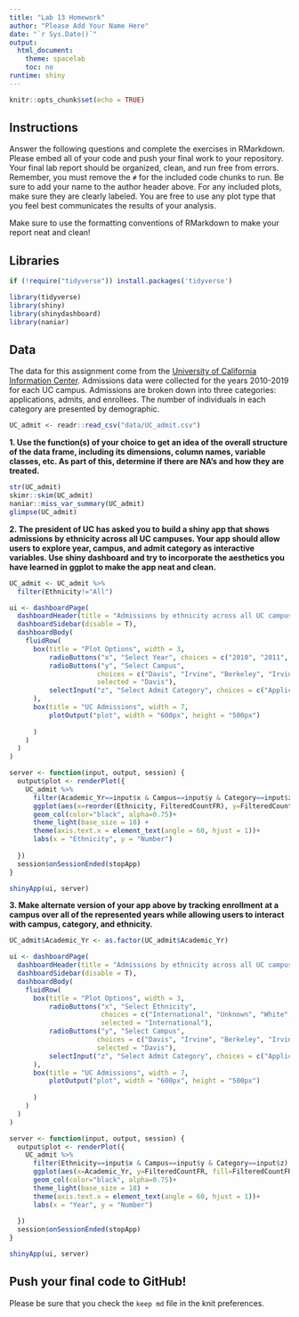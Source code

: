 ```yaml
---
title: "Lab 13 Homework"
author: "Please Add Your Name Here"
date: "`r Sys.Date()`"
output:
  html_document:
    theme: spacelab
    toc: no
runtime: shiny
---
```


```r
knitr::opts_chunk$set(echo = TRUE)
```

## Instructions
Answer the following questions and complete the exercises in RMarkdown. Please embed all of your code and push your final work to your repository. Your final lab report should be organized, clean, and run free from errors. Remember, you must remove the `#` for the included code chunks to run. Be sure to add your name to the author header above. For any included plots, make sure they are clearly labeled. You are free to use any plot type that you feel best communicates the results of your analysis.  

Make sure to use the formatting conventions of RMarkdown to make your report neat and clean!  

## Libraries
```r
if (!require("tidyverse")) install.packages('tidyverse')
```

```r
library(tidyverse)
library(shiny)
library(shinydashboard)
library(naniar)
```

## Data
The data for this assignment come from the [University of California Information Center](https://www.universityofcalifornia.edu/infocenter). Admissions data were collected for the years 2010-2019 for each UC campus. Admissions are broken down into three categories: applications, admits, and enrollees. The number of individuals in each category are presented by demographic.  
```r
UC_admit <- readr::read_csv("data/UC_admit.csv")
```

**1. Use the function(s) of your choice to get an idea of the overall structure of the data frame, including its dimensions, column names, variable classes, etc. As part of this, determine if there are NA's and how they are treated.**  

```r
str(UC_admit)
skimr::skim(UC_admit)
naniar::miss_var_summary(UC_admit)
glimpse(UC_admit)
```

**2. The president of UC has asked you to build a shiny app that shows admissions by ethnicity across all UC campuses. Your app should allow users to explore year, campus, and admit category as interactive variables. Use shiny dashboard and try to incorporate the aesthetics you have learned in ggplot to make the app neat and clean.**

```r
UC_admit <- UC_admit %>% 
  filter(Ethnicity!="All")
```

```r
ui <- dashboardPage(
  dashboardHeader(title = "Admissions by ethnicity across all UC campuses"),
  dashboardSidebar(disable = T),
  dashboardBody(
    fluidRow(
      box(title = "Plot Options", width = 3,
          radioButtons("x", "Select Year", choices = c("2010", "2011", "2012", "2013", "2014", "2015", "2016", "2017", "2018", "2019"), selected = "2010"),
          radioButtons("y", "Select Campus", 
                      choices = c("Davis", "Irvine", "Berkeley", "Irvine", "Los_Angeles", "Merced", "Riverside", "San_Diego", "Santa_Barbara", "Santa_Cruz"), 
                      selected = "Davis"),
          selectInput("z", "Select Admit Category", choices = c("Applicants", "Admits", "Enrollees"), selected = "Applicants")
      ),
      box(title = "UC Admissions", width = 7,
          plotOutput("plot", width = "600px", height = "500px")
        
      )
    )
  )
)

server <- function(input, output, session) {
  output$plot <- renderPlot({
    UC_admit %>% 
      filter(Academic_Yr==input$x & Campus==input$y & Category==input$z) %>% 
      ggplot(aes(x=reorder(Ethnicity, FilteredCountFR), y=FilteredCountFR, fill=Ethnicity))+
      geom_col(color="black", alpha=0.75)+
      theme_light(base_size = 18) +
      theme(axis.text.x = element_text(angle = 60, hjust = 1))+
      labs(x = "Ethnicity", y = "Number")
      
  })
  session$onSessionEnded(stopApp)
}

shinyApp(ui, server)
```

**3. Make alternate version of your app above by tracking enrollment at a campus over all of the represented years while allowing users to interact with campus, category, and ethnicity.**

```r
UC_admit$Academic_Yr <- as.factor(UC_admit$Academic_Yr)

ui <- dashboardPage(
  dashboardHeader(title = "Admissions by ethnicity across all UC campuses"),
  dashboardSidebar(disable = T),
  dashboardBody(
    fluidRow(
      box(title = "Plot Options", width = 3,
          radioButtons("x", "Select Ethnicity", 
                       choices = c("International", "Unknown", "White", "Asian", "Chicano/Latino", "American Indian", "African American"), 
                       selected = "International"),
          radioButtons("y", "Select Campus", 
                      choices = c("Davis", "Irvine", "Berkeley", "Irvine", "Los_Angeles", "Merced", "Riverside", "San_Diego", "Santa_Barbara", "Santa_Cruz"), 
                      selected = "Davis"),
          selectInput("z", "Select Admit Category", choices = c("Applicants", "Admits", "Enrollees"), selected = "Applicants")
      ),
      box(title = "UC Admissions", width = 7,
          plotOutput("plot", width = "600px", height = "500px")
        
      )
    )
  )
)

server <- function(input, output, session) {
  output$plot <- renderPlot({
    UC_admit %>% 
      filter(Ethnicity==input$x & Campus==input$y & Category==input$z) %>% 
      ggplot(aes(x=Academic_Yr, y=FilteredCountFR, fill=FilteredCountFR))+
      geom_col(color="black", alpha=0.75)+
      theme_light(base_size = 18) +
      theme(axis.text.x = element_text(angle = 60, hjust = 1))+
      labs(x = "Year", y = "Number")
      
  })
  session$onSessionEnded(stopApp)
}

shinyApp(ui, server)
```

## Push your final code to GitHub!
Please be sure that you check the `keep md` file in the knit preferences. 